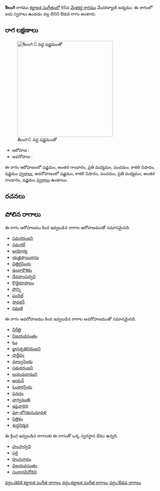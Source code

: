 {{Infobox ragam
	| name          	= శీలంగి
	| synonym	    	= 
	| mela          	= 
	| chakra        	= 
	| janaka        	= 
	| type          	= ఔడవ
	| arohanam      	= {{svaraC|S|G3|M2|P|N3|S'}} 
	| avarohanam    	= {{svaraC|S'|N3|P|M2|G3|S}}
	| jeeva         	=
	| chhaya        	=
	| nyasa         	=
	| vishesha      	= 
	| equivalent  		= 
}}
{{కర్ణాటక సంగీత రాగాలు}}
'''శీలంగి''' రాగము [[కర్ణాటక సంగీతం]]లో 65వ [[మేళకర్త రాగము]] మేచకళ్యాణి జన్యము.  ఈ రాగంలో ఐదు స్వరాలు ఉండడం వల్ల దీనిని ఔడవ రాగం అంటారు.


==రాగ లక్షణాలు==
[[Image:shilangi_kb2wiki.png|thumb|right|316px|''శీలంగి'' C వద్ద షడ్జమంతో]]

* ఆరోహణ : {{svaraC|S|G3|M2|P|N3|S'}} 
* అవరోహణ : {{svaraC|S'|N3|P|M2|G3|S}}

ఈ రాగం ఆరోహణంలో షడ్జమం, అంతర గాంధారం, ప్రతి మధ్యమం, పంచమం, కాకలి  నిషాదం, షడ్జమం [[స్వరాలు]], అవరోహణంలో షడ్జమం, కాకలి  నిషాదం, పంచమం, ప్రతి మధ్యమం, అంతర గాంధారం, షడ్జమం [[స్వరాలు]] ఉంటాయి.

==రచనలు==



==పోలిన రాగాలు==
ఈ రాగం ఆరోహణము కింద ఇవ్వబడిన రాగాల ఆరోహణముతో సమానమైనది.
* [[సమరరంజని]]
* [[నమగల్]]
* [[అయోధ్య]]
* [[యజ్హిషాయిరాసు]]
* [[ చిత్తిరైసింధు]]
* [[డంబాకౌశికం]]
* [[దేవహంసధ్వని]]
* [[కొడైభూపాలం]]
* [[పొన్ని]]
* [[పందిల్]]
* [[పావకన్]]
* [[రమణి]]

ఈ రాగం అవరోహణము కింద ఇవ్వబడిన రాగాల అవరోహణముతో సమానమైనది.
* [[నీరేత్తి]]
* [[విజయవసంతం]]
* [[ఓం]]
* [[జ్ఞానశృతినిరంజని]]
* [[పార్టీవం]]
* [[మాల్వసింధు]]
* [[సమరరంజని]]
* [[జయచుదామని]]
* [[ఆయన్]]
* [[ఓంకారప్రియ]]
* [[పనచం]]
* [[వాగ్వముఖి]]
* [[ఇషైవారిధి]]
* [[మా-భోగకుసుమావళి]]
* [[నిత్తికం]]
* [[శుద్ధనిర్మద]]

ఈ క్రింద ఇవ్వబడిన రాగాలకు ఈ రాగంతో ఒక్క స్వరస్థాన భేదం ఉన్నది.
* [[హంసాధ్వని]]
* [[పరై]]
* [[హంసనాదం]]
* [[విజయవసంతం]]
* [[సునాధవినోదిని]]



[[వర్గం:తెవికి కర్ణాటక సంగీత రాగాలు]]
[[వర్గం:కర్ణాటక సంగీత రాగాలు]]
[[వర్గం:ఔడవ రాగాలు]]